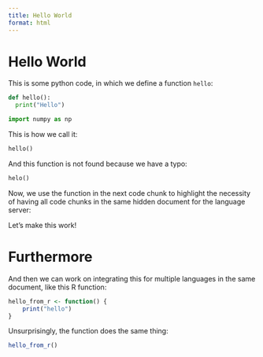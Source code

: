 ```yaml
---
title: Hello World
format: html
---
```


# Hello World

This is some python code,
in which we define a function `hello`:
  
```python
def hello():
  print("Hello")
```

```python
import numpy as np
```

This is how we call it:

```python
hello()
```

And this function is not found because we have a typo:

```python
helo()
```

Now, we use the function in the next code chunk
to highlight the necessity of having all code
chunks in the same hidden document for the language server:

Let's make this work!

# Furthermore

And then we can work on integrating this for multiple 
languages in the same document, like this R function:

```r
hello_from_r <- function() {
    print("hello")
}
```

Unsurprisingly, the function does the same thing:

```r
hello_from_r()
```

